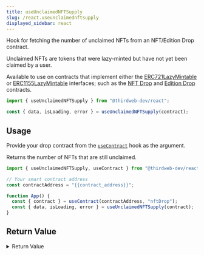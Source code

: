 ```yaml
---
title: useUnclaimedNFTSupply
slug: /react.useunclaimednftsupply
displayed_sidebar: react
---
```


Hook for fetching the number of unclaimed NFTs from an NFT/Edition Drop contract.

Unclaimed NFTs are tokens that were lazy-minted but have not yet been claimed by a user.

Available to use on contracts that implement either the [ERC721LazyMintable](/solidity/interfaces/erc721lazymintable)
or [ERC1155LazyMintable](/solidity/interfaces/erc1155lazymintable) interfaces;
such as the [NFT Drop](https://thirdweb.com/thirdweb.eth/DropERC721) and [Edition Drop](https://thirdweb.com/thirdweb.eth/DropERC1155) contracts.

```jsx
import { useUnclaimedNFTSupply } from "@thirdweb-dev/react";

const { data, isLoading, error } = useUnclaimedNFTSupply(contract);
```

## Usage

Provide your drop contract from the [`useContract`](react/hooks/usecontract) hook as the argument.

Returns the number of NFTs that are still unclaimed.

```jsx
import { useUnclaimedNFTSupply, useContract } from "@thirdweb-dev/react";

// Your smart contract address
const contractAddress = "{{contract_address}}";

function App() {
  const { contract } = useContract(contractAddress, "nftDrop");
  const { data, isLoading, error } = useUnclaimedNFTSupply(contract);
}
```

## Return Value

<details>
  <summary>Return Value</summary>
  <div>

The hook's `data` property, once loaded, contains a `BigNumber` representing the number of unclaimed NFTs.

```ts
BigNumber;
```

</div>
</details>
